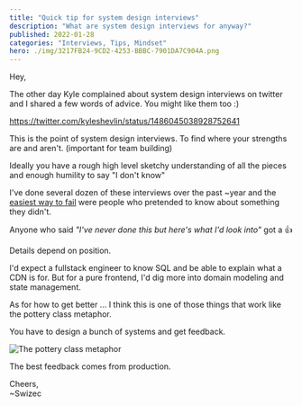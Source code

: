 ```yaml
---
title: "Quick tip for system design interviews"
description: "What are system design interviews for anyway?"
published: 2022-01-28
categories: "Interviews, Tips, Mindset"
hero: ./img/3217FB24-9CD2-4253-BBBC-7901DA7C904A.png
---
```


Hey,

The other day Kyle complained about system design interviews on twitter and I shared a few words of advice. You might like them too :)

https://twitter.com/kyleshevlin/status/1486045038928752641

This is the point of system design interviews. To find where your strengths are and aren't. (important for team building)

Ideally you have a rough high level sketchy understanding of all the pieces and enough humility to say "I don't know"

I've done several dozen of these interviews over the past ~year and the [easiest way to fail](https://swizec.com/blog/the-quickest-way-to-fail-a-tech-interview/) were people who pretended to know about something they didn't.

Anyone who said _"I've never done this but here's what I'd look into"_ got a 👍

Details depend on position.

I'd expect a fullstack engineer to know SQL and be able to explain what a CDN is for. But for a pure frontend, I'd dig more into domain modeling and state management.

As for how to get better ... I think this is one of those things that work like the pottery class metaphor.

You have to design a bunch of systems and get feedback.

![The pottery class metaphor](./img/The-pottery-class-metaphorg83bce.jpeg)

The best feedback comes from production.

Cheers,<br/>
~Swizec
